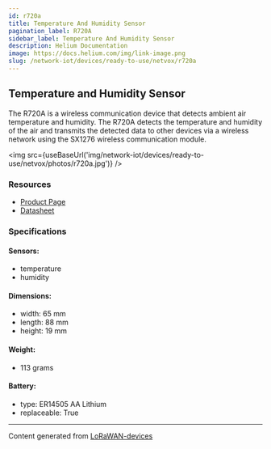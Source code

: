 ```yaml
---
id: r720a
title: Temperature And Humidity Sensor
pagination_label: R720A
sidebar_label: Temperature And Humidity Sensor
description: Helium Documentation
image: https://docs.helium.com/img/link-image.png
slug: /network-iot/devices/ready-to-use/netvox/r720a
---
```



<LegacyContentBanner />

## Temperature and Humidity Sensor

The R720A is a wireless communication device that detects ambient air temperature and humidity. The
R720A detects the temperature and humidity of the air and transmits the detected data to other
devices via a wireless network using the SX1276 wireless communication module.

<img src={useBaseUrl('img/network-iot/devices/ready-to-use/netvox/photos/r720a.jpg')} />

### Resources

- [Product Page](http://www.netvox.com.tw/product.asp?pro=R720A)
- [Datasheet](http://www.netvox.com.tw/um/R720A/R720Adatasheet.pdf)

### Specifications

#### Sensors:

- temperature
- humidity

#### Dimensions:

- width: 65 mm
- length: 88 mm
- height: 19 mm

#### Weight:

- 113 grams

#### Battery:

- type: ER14505 AA Lithium
- replaceable: True

---

Content generated from [LoRaWAN-devices](https://github.com/TheThingsNetwork/lorawan-devices)
